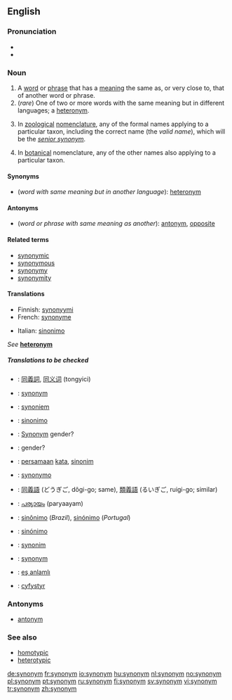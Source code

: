 {{wikipedia}}
==English==

===Pronunciation===
*{{IPA|/ˈsɪnənɪm/}}
*{{audio|en-us-synonym.ogg|Audio (US)}}

===Noun===
{{en-noun}}

# A [[word]] or [[phrase]] that has a [[meaning]] the same as, or very close to, that of another word or phrase. <!-- encyclopedic info snipped: A given word may have between [[zero]] and multiple synonyms. The opposite (or antonym) of a synonym is an [[antonym]].-->
# (''rare'') One of two or more words with the same meaning but in different languages; a [[heteronym]].
#{{zoology}} In [[zoological]] [[nomenclature]], any of the formal names applying to a particular taxon, including the correct name (the ''valid name''), which will be the ''[[senior synonym]]''. 
#{{botany}} In [[botanical]] nomenclature, any of the other names also applying to a particular taxon.<!--encyclopedic info? Synonyms will usually be formally accepted (i.e. validly published), but "unpublished" names (having the form of a formal name), will often be cited as synonyms.-->

====Synonyms====
*(''word with same meaning but in another language''): [[heteronym]]

====Antonyms====
*(''word or phrase with same meaning as another''): [[antonym]], [[opposite]]

====Related terms====
*[[synonymic]]
*[[synonymous]]
*[[synonymy]]
*[[synonymity]]

====Translations====
{{trans-top|word with same meaning as another}}
*Finnish: [[synonyymi]]
*French: [[synonyme]] {{m}}
{{trans-mid}}
*Italian: [[sinonimo]] {{m}}
{{trans-bottom}}

{{trans-top|heteronym}}
''See'' '''[[heteronym]]'''
{{trans-mid}}
{{trans-bottom}}

{{trans-top|in zoological nomenclature}}
{{trans-mid}}
{{trans-bottom}}

{{trans-top|in botanical nomenclature}}
{{trans-mid}}
{{trans-bottom}}

=====Translations to be checked=====
{{checktrans}}
*{{ttbc|Chinese}}: [[同義詞]], [[同义词]] (tongyici)
*{{ttbc|Danish}}: [[#Danish|synonym]]
*{{ttbc|Dutch}}: [[synoniem]] {{n}}
*{{ttbc|Esperanto}}: [[sinonimo]]
*{{ttbc|German}}: [[Synonym]] gender?
*{{ttbc|Greek}}: {{Polytonic|συνώνυμον}}<!--this belongs on the Greek page: (''plural:'' {{Polytonic|συνώνυμα}})--> gender?
*{{ttbc|Indonesian}}: [[sama|persamaan]] [[kata]], [[sinonim]]
*{{ttbc|Interlingua}}: [[synonymo]]
*{{ttbc|Japanese}}: [[同義語]] (どうぎご, dôgi-go; same), [[類義語]] (るいぎご, ruigi-go; similar)
*{{ttbc|Malayalam}}: [[പര്യായം]] (paryaayam)
*{{ttbc|Portuguese}}: [[sinônimo]] (''Brazil''), [[sinónimo]] (''Portugal'')
*{{ttbc|Spanish}}: [[sinónimo]] {{m}}
*{{ttbc|Polish}}: [[synonim]] {{m}}
*{{ttbc|Swedish}}: [[#Swedish|synonym]]
*{{ttbc|Turkish}}: [[eş anlamlı]]
*{{ttbc|Welsh}}: [[cyfystyr]]

===Antonyms===
*[[antonym]]

===See also===
*[[homotypic]]
*[[heterotypic]]

[[de:synonym]]
[[fr:synonym]]
[[io:synonym]]
[[hu:synonym]]
[[nl:synonym]]
[[no:synonym]]
[[pl:synonym]]
[[pt:synonym]]
[[ru:synonym]]
[[fi:synonym]]
[[sv:synonym]]
[[vi:synonym]]
[[tr:synonym]]
[[zh:synonym]]